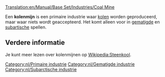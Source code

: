 [[Translation:en/Manual/Base Set/Industries/Coal Mine]]

{{nl/Industrieën|image=en/Coalmine.png|name=Kolenmijn
|climates=[[nl/Manual/Klimaat#Gematigd|Gematigd]], [[nl/Manual/Klimaat#Subarctisch|Subarctisch]].
|accepts=Niets
|produces=[[nl/Manual/Base Set/Cargos/Kolen|Kolen]]
}}

Een '''kolenmijn''' is een primaire industrie waar [[nl/kolen|kolen]] worden geproduceerd, maar waar niets wordt geaccepteerd. Het komt alleen voor in [[nl/Manual/Klimaat|gematigde]] en [[nl/Manual/Klimaat|subartische]] spellen.

== Verdere informatie ==
Je kunt meer lezen over kolenmijnen op [http://nl.wikipedia.org/wiki/Steenkool Wikipedia:Steenkool].


{{nl/Navbox Industrieën}}
[[Category:nl/Primaire industrie]]
[[Category:nl/Gematigde industrie]]
[[Category:nl/Subarctische industrie]]